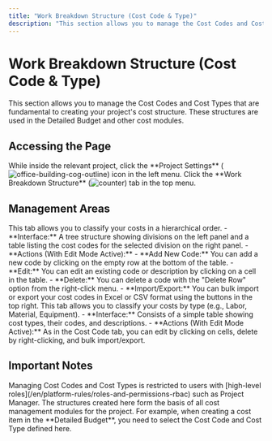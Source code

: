 ```yaml
---
title: "Work Breakdown Structure (Cost Code & Type)"
description: "This section allows you to manage the Cost Codes and Cost Types that are fundamental to creating your project's cost structure."
---
```


# Work Breakdown Structure (Cost Code & Type)

This section allows you to manage the Cost Codes and Cost Types that are fundamental to creating your project's cost structure. These structures are used in the Detailed Budget and other cost modules.

## Accessing the Page

<Steps>
  <Step title="Go to Project Settings">
    While inside the relevant project, click the **Project Settings** (<img src="/icons/office-building-cog-outline.svg" alt="office-building-cog-outline" className="inline align-middle dark:invert" style={{width: '16px', height: '16px', margin: 0}} />) icon in the left menu.
  </Step>
  <Step title="Open the Work Breakdown Structure Tab">
    Click the **Work Breakdown Structure** (<img src="/icons/counter.svg" alt="counter" className="inline align-middle dark:invert" style={{width: '16px', height: '16px', margin: 0}} />) tab in the top menu.
  </Step>
</Steps>

## Management Areas

<AccordionGroup>
  <Accordion title="Cost Code">
    This tab allows you to classify your costs in a hierarchical order.
    - **Interface:** A tree structure showing divisions on the left panel and a table listing the cost codes for the selected division on the right panel.
    - **Actions (With Edit Mode Active):**
        - **Add New Code:** You can add a new code by clicking on the empty row at the bottom of the table.
        - **Edit:** You can edit an existing code or description by clicking on a cell in the table.
        - **Delete:** You can delete a code with the "Delete Row" option from the right-click menu.
        - **Import/Export:** You can bulk import or export your cost codes in Excel or CSV format using the buttons in the top right.
  </Accordion>
  <Accordion title="Cost Type">
    This tab allows you to classify your costs by type (e.g., Labor, Material, Equipment).
    - **Interface:** Consists of a simple table showing cost types, their codes, and descriptions.
    - **Actions (With Edit Mode Active):** As in the Cost Code tab, you can edit by clicking on cells, delete by right-clicking, and bulk import/export.
  </Accordion>
</AccordionGroup>

## Important Notes

<AccordionGroup>
    <Accordion title="Authorization">
        Managing Cost Codes and Cost Types is restricted to users with [high-level roles](/en/platform-rules/roles-and-permissions-rbac) such as Project Manager.
    </Accordion>
    <Accordion title="Impact on Modules">
        The structures created here form the basis of all cost management modules for the project. For example, when creating a cost item in the **Detailed Budget**, you need to select the Cost Code and Cost Type defined here.
    </Accordion>
</AccordionGroup>
